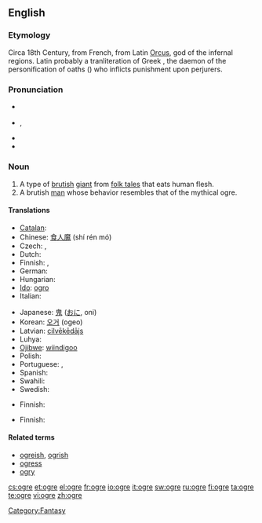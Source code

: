 {{was wotd|2009|April|11}}
{{also|Ogre}}
==English==
{{wikipedia}}

===Etymology===
Circa 18th Century, from French, from Latin [[Orcus]], god of the infernal regions. Latin probably a tranliteration of Greek {{term|Όρκος|sc=polytonic|tr=Horkos}}, the daemon of the personification of oaths ({{term|ὅρκος|sc=polytonic||oath}}) who inflicts punishment upon perjurers.

===Pronunciation===
* {{a|UK}} {{IPA|/ˈəʊ.gə/}}
* {{a|US}} {{enPR|ōʹgûr}}, {{IPA|/ˈoʊ.gɚ/}}
* {{audio|en-us-ogre.ogg|Audio (US)}}
* {{rhymes|əʊɡə(r)}}

===Noun===
{{en-noun}}

# A type of [[brutish]] [[giant]] from [[folk tale]]s that eats human flesh.
# A brutish [[man]] whose behavior resembles that of the mythical ogre.

====Translations====
{{trans-top|brutish giant}}
* [[Catalan]]: {{t-|ca|ogre|m}}
* Chinese: [[食人魔]] (shí rén mó)
* Czech: {{t-|cs|obr lidožrout|m}}, {{t-|cs|zlobr|m}}
* Dutch: {{t-|nl|oger}}
* Finnish: {{t+|fi|jättiläinen}}, {{t-|fi|jätti}}
* German: {{t+|de|Oger}}
* Hungarian: {{t-|hu|ogre}}
* [[Ido]]: [[ogro]]
* Italian: {{t-|it|orco|m}}
{{trans-mid}}
* Japanese: [[鬼]] ([[おに]], oni)
* Korean: [[오거]] (ogeo)
* Latvian: [[cilvēkēdājs]]
* Luhya: {{tø|luy|okundu}}
* [[Ojibwe]]: [[wiindigoo]]
* Polish: {{t+|pl|ogr|m}}
* Portuguese: {{t+|pt|ogro|m}}, {{t-|pt|ogre|m}}
* Spanish: {{t-|es|ogro|m}}
* Swahili: {{t|sw|jitu|xs=Swahili}}
* Swedish: {{t+|sv|rese}}
{{trans-bottom}}

{{trans-top|brutish man}}
* Finnish: {{t-|fi|raakalainen}}
{{trans-mid}}
{{trans-bottom}}

{{trans-top|large beast}}
* Finnish: {{t+|fi|hirviö}}
{{trans-mid}}
{{trans-bottom}}

====Related terms====
* [[ogreish]], [[ogrish]]
* [[ogress]]
* [[ogry]]

[[Category:Fantasy]]

[[cs:ogre]]
[[et:ogre]]
[[el:ogre]]
[[fr:ogre]]
[[io:ogre]]
[[it:ogre]]
[[sw:ogre]]
[[ru:ogre]]
[[fi:ogre]]
[[ta:ogre]]
[[te:ogre]]
[[vi:ogre]]
[[zh:ogre]]